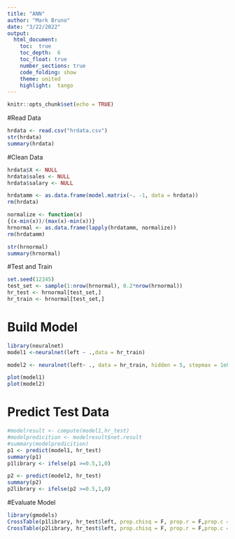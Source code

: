 ```yaml
---
title: "ANN"
author: "Mark Bruno"
date: "3/22/2022"
output:
  html_document:
    toc:  true
    toc_depth:  6
    toc_float: true
    number_sections: true
    code_folding: show
    theme: united
    highlight:  tango
---
```


```r
knitr::opts_chunk$set(echo = TRUE)
```
#Read Data

```r
hrdata <- read.csv("hrdata.csv")
str(hrdata)
summary(hrdata)
```
#Clean Data
```r
hrdata$X <- NULL
hrdata$sales <- NULL
hrdata$salary <- NULL

hrdatamm <- as.data.frame(model.matrix(~. -1, data = hrdata))
rm(hrdata)

normalize <- function(x)
{(x-min(x))/(max(x)-min(x))}
hrnormal <- as.data.frame(lapply(hrdatamm, normalize))
rm(hrdatamm)

str(hrnormal)
summary(hrnormal)

```
#Test and Train
```r
set.seed(12345)
test_set <- sample(1:nrow(hrnormal), 0.2*nrow(hrnormal))
hr_test <- hrnormal[test_set,]
hr_train <- hrnormal[test_set,]
```
# Build Model

```r
library(neuralnet)
model1 <-neuralnet(left ~ .,data = hr_train)
```
```r
model2 <- neuralnet(left~ ., data = hr_train, hidden = 5, stepmax = 1e8)
```

```r
plot(model1)
plot(model2)
```

# Predict Test Data
```r
#modelresult <- compute(model1,hr_test)
#modelpredicition <- modelresult$net.result
#summary(modelpredicition)
p1 <- predict(model1, hr_test)
summary(p1)
p1library <- ifelse(p1 >=0.5,1,0)

p2 <- predict(model2, hr_test)
summary(p2)
p2library <- ifelse(p2 >=0.5,1,0)

```

#Evaluate Model

```r
library(gmodels)
CrossTable(p1library, hr_test$left, prop.chisq = F, prop.r = F,prop.c = F,prop.t = F)  
CrossTable(p2library, hr_test$left, prop.chisq = F, prop.r = F,prop.c = F,prop.t = F)  
```

